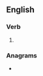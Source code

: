 ==English==

===Verb===
{{head|en|verb form}}

# {{en-third-person singular of|careen}}

===Anagrams===
* {{anagrams|en|a=aceenrs|Cereans|carenes|encaser|enraces|recanes|seancer|séancer}}